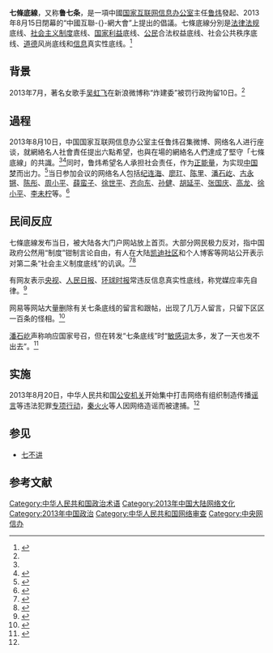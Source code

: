 '''七條底線'''，又称'''鲁七条'''，是一項中國[[国家互联网信息办公室|国家互联网信息办公室]]主任[[鲁炜|鲁炜]]發起、2013年8月15日閉幕的“中國互聯-{}-網大會”上提出的倡議。七條底線分別是[[法律|法律]][[法规|法规]]底线、[[社会主义制度|社会主义制度]]底线、[[国家利益|国家利益]]底线、[[公民|公民]]合法权益底线、社会公共秩序底线、[[道德|道德]]风尚底线和[[信息|信息]]真实性底线。<ref name="fish " >{{cite web |url=http://news.163.com/13/0825/09/9745L89300014Q4P.html |title=“秦火火”们玩火自焚网上哪些言论会犯法？ |accessdate=2013年8月25日 |publisher=网易 |work=华商晨报 |language=zh-hans |archive-url=https://web.archive.org/web/20130830055619/http://news.163.com/13/0825/09/9745L89300014Q4P.html |archive-date=2013年8月30日 |dead-url=yes }}</ref>

==背景==
2013年7月，著名女歌手[[吴虹飞|吴虹飞]]在新浪微博称“炸建委”被罚行政拘留10日。<ref name="fish " />

==過程==
2013年8月10日，中国国家互联网信息办公室主任鲁炜召集微博、网络名人进行座谈，就網絡名人社會責任提出六點希望，也與在場的網絡名人們達成了堅守「七條底線」的共識。<ref name="fish " /><ref>{{Cite web |url=http://bbs1.people.com.cn/post/1/1/2/132304637.html |title=《強國論壇》:虚拟世界同样要担当 网络名人应坚守“七条底线” |accessdate=2013-08-17 |archive-date=2016-03-04 |archive-url=https://web.archive.org/web/20160304064352/http://bbs1.people.com.cn/post/1/1/2/132304637.html |dead-url=yes }}</ref>同时，鲁炜希望名人承担社会责任，作为[[正能量|正能量]]，为实现[[中国梦|中国梦]]而出力。<ref>{{cite web |url=http://news.china.com.cn/live/2013-08/13/content_21659942.htm |title=微博"大V"与官员探讨坚守底线--网管释放由堵到疏信号 |accessdate=2013年8月13日 |publisher=中国网 |work=光明网 |language=zh-hans |archive-date=2014年2月21日 |archive-url=https://web.archive.org/web/20140221163441/http://news.china.com.cn/live/2013-08/13/content_21659942.htm |dead-url=no }}</ref>当日参加会议的网络名人包括[[纪连海|纪连海]]、[[廖玒|廖玒]]、[[陈里|陈里]]、[[潘石屹|潘石屹]]、[[古永锵|古永锵]]、[[陈彤|陈彤]]、[[周小平|周小平]]、[[薛蛮子|薛蛮子]]、[[徐世平_(1959年)|徐世平]]、[[齐向东|齐向东]]、[[孙健|孙健]]、[[胡延平|胡延平]]、[[张国庆_(国际关系专家)|张国庆]]、[[高龙|高龙]]、[[徐小平_(1956年)|徐小平]]、[[李未柠|李未柠]]等。<ref name=" bee" >{{cite web |url=http://news.xinhuanet.com/2013-08/12/c_132621768.htm |title=国信办主任鲁炜与网络“大V”畅谈社会责任 |accessdate=2013-08-12 |publisher=新华网 |work=新华网 |language=zh-hans |archive-date=2013年12月28日 |archive-url=https://web.archive.org/web/20131228225022/http://news.xinhuanet.com/2013-08/12/c_132621768.htm |dead-url=yes }}</ref>

==民间反应==
七條底線发布当日，被大陆各大门户网站放上首页。大部分网民极力反对，指中国政府公然用“制度”钳制言论自由，有人在大陆[[凯迪社区|凯迪社区]]和个人博客等网站公开表示对第二条“社会主义制度底线”的讥讽。<ref>{{Cite web |url=http://club.kdnet.net/dispbbs.asp?id=9438307&boardid=1 |title=社会主义底线和官员贪赃枉法 |accessdate=2013-08-17 |archive-date=2016-03-05 |archive-url=https://web.archive.org/web/20160305015941/http://club.kdnet.net/dispbbs.asp?id=9438307&boardid=1 |dead-url=no }}</ref><ref>{{Cite web |url=http://yangyi.bokerb.com/493614.html |title=“社会主义制度底线”，请问什么是“社会主义”？ |accessdate=2013-08-17 |archive-date=2015-01-17 |archive-url=https://web.archive.org/web/20150117005459/http://yangyi.bokerb.com/493614.html |dead-url=no }}</ref>

有网友表示[[中国中央电视台|央视]]、[[人民日报|人民日报]]、[[环球时报|环球时报]]常违反信息真实性底线，称党媒应率先自律。<ref>{{cite web|title=两头不讨好的“七条底线|url=http://www.dw.de/%E4%B8%A4%E5%A4%B4%E4%B8%8D%E8%AE%A8%E5%A5%BD%E7%9A%84%E4%B8%83%E6%9D%A1%E5%BA%95%E7%BA%BF/a-17022839|accessdate=2013-09-09|date=2013-08-15|archive-date=2013-08-18|archive-url=https://web.archive.org/web/20130818082400/http://www.dw.de/%E4%B8%A4%E5%A4%B4%E4%B8%8D%E8%AE%A8%E5%A5%BD%E7%9A%84%E4%B8%83%E6%9D%A1%E5%BA%95%E7%BA%BF/a-17022839|dead-url=no}}</ref>

网易等网站大量删除有关七条底线的留言和跟帖，出现了几万人留言，只留下区区一百条的怪相。<ref>{{Cite web |url=http://comment.news.163.com/news3_bbs/96BA26A300014JB5.html |title=话题：互联网协会关于传播正能量坚守"七条底线"倡议书 |accessdate=2013-08-17 |archive-date=2013-08-18 |archive-url=https://web.archive.org/web/20130818025950/http://comment.news.163.com/news3_bbs/96BA26A300014JB5.html |dead-url=no }}</ref>

[[潘石屹|潘石屹]]声称响应国家号召，但在转发“七条底线”时“[[敏感词|敏感词]]太多，发了一天也发不出去”。<ref>{{cite news|title=媒体札记：七条底线|url=http://www.ftchinese.com/story/001051923|accessdate=2013-09-09|date=2013-08-12|archive-date=2013-09-12|archive-url=https://web.archive.org/web/20130912131329/http://www.ftchinese.com/story/001051923|dead-url=no}}</ref>

== 实施 ==
2013年8月20日，中华人民共和国[[公安机关|公安机关]]开始集中打击网络有组织制造传播[[谣言|谣言]]等违法犯罪[[2013年中华人民共和国集中打击整治网络违法犯罪专项行动|专项行动]]，[[秦火火|秦火火]]等人因网络造谣而被逮捕。<ref name="fish " />

== 参见 ==
*[[七不讲|七不讲]]

== 参考文献 ==
{{Reflist|30em}}

[[Category:中华人民共和国政治术语|Category:中华人民共和国政治术语]]
[[Category:2013年中国大陆网络文化|Category:2013年中国大陆网络文化]]
[[Category:2013年中国政治|Category:2013年中国政治]]
[[Category:中华人民共和国网络审查|Category:中华人民共和国网络审查]]
[[Category:中央网信办|Category:中央网信办]]